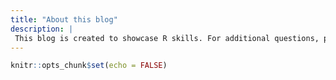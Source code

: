 ```yaml
---
title: "About this blog"
description: |
 This blog is created to showcase R skills. For additional questions, please reach out for more info.
---
```


```r
knitr::opts_chunk$set(echo = FALSE)
```
